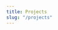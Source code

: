 ```yaml
---
title: Projects
slug: "/projects"
---
```



<div>
  <Project
    title="Movies To Watch"
    description="An app to save and share movie recommendations, using Firebase, React and the Open Movie Database API."
    demoLink="https://movie-recommendations.netlify.com"
    githubLink="https://github.com/a-bishop/movies-to-watch"
    tech="React, Firebase, Styled Components"
  />
  <Project
    title="Outdraw"
    description="A real-time collaborative drawing app, using HTML5 Canvas, Feathers.js and neDB, a file-based persistent data store modeled on MongoDB."
    demoLink="https://sandbox.abishop.me"
    githubLink="https://github.com/a-bishop/feathers-draw"
    tech="Feathers.js, HTML5 Canvas, Web Sockets"
  />
  <Project
    title="Drum Machine"
    description="A drum machine and arpeggiator built with the Tone.js library and lit-element, a base class for creating Web Components."
    demoLink="https://andrewnbishop.com/drum-machine"
    githubLink="https://github.com/a-bishop/drum-machine"
    tech="Tone.js, Web Components"
  />
  <Project
    title="Population Stats"
    description="A React single page application that allows users to compare up to six country populations in a bar graph. Uses the D3 library."
    demoLink="https://andrewnbishop.com/population-stats"
    githubLink="https://github.com/a-bishop/population-stats"
    tech="React, D3"
  />
  <Project
    title="Podblast"
    description="An iOS podcast search and recommendation app, consuming the ListenNotes API. Search by topic, podcast name, or genre, and save favourite podcasts for later."
    demoLink="https://github.com/a-bishop/podBlast"
    githubLink="https://github.com/a-bishop/podBlast"
    tech="Swift, XCode, ListenNotes API"
  />
  <Project
    title="Battlesnake"
    description="A snake AI written in Node to compete in the intermediate category at Battlesnake, a programming competition."
    demoLink="https://github.com/a-bishop/battlesnake-samuel"
    githubLink="https://github.com/a-bishop/battlesnake-samuel"
    tech="JavaScript, Node, Express, lodash"
  />
  <Project
    title="JS Messageboard"
    description="Isomorphic JavaScript messageboard application with a responsive front-end and custom authentication and authorization scheme. Built for college program's Web Services class final project."
    demoLink="https://js-messageboard.herokuapp.com/"
    githubLink="https://github.com/a-bishop/js-msgboard"
    tech="Node, React, MongoDB, Webpack, Bootstrap"
  />
  <Project
    title="Mick's Licks"
    description="An e-commerce web application built with the LAMP stack to sell used vinyl records, with login verification, a cart system and online payment integration. Created with a team of three other developers as final project for Web Applications class."
    demoLink="https://github.com/a-bishop/micks-licks"
    githubLink="https://github.com/a-bishop/micks-licks"
    tech="JavaScript, HTML, CSS, PHP, MySQL, Bootstrap, GitLab"
  />
</div>
